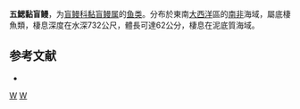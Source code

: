 {{Speciesbox
| taxon = Eptatretus profundus
| binomial_authority = [[Barnard|Barnard]], 1923
| status = NE
| status_system = IUCN3.1
| synonyms = *''Heptatretus profundus''<br /><small>Barnard, 1923</small>
}}

'''五鰓黏盲鳗'''，为[[盲鳗科|盲鳗科]][[黏盲鳗属|黏盲鳗属]]的[[鱼类|鱼类]]。分布於東南[[大西洋|大西洋]]區的[[南非|南非]]海域，屬底棲魚類，棲息深度在水深732公尺，體長可達62公分，棲息在泥底質海域。

== 参考文献 ==
*{{FishBase_species|genus=Eptatretus|species=profundus|year=2011|month=12}}

{{Taxonbar}}
[[Category:_1923年描述的鱼类|W]]
[[Category:黏盲鳗属|W]]